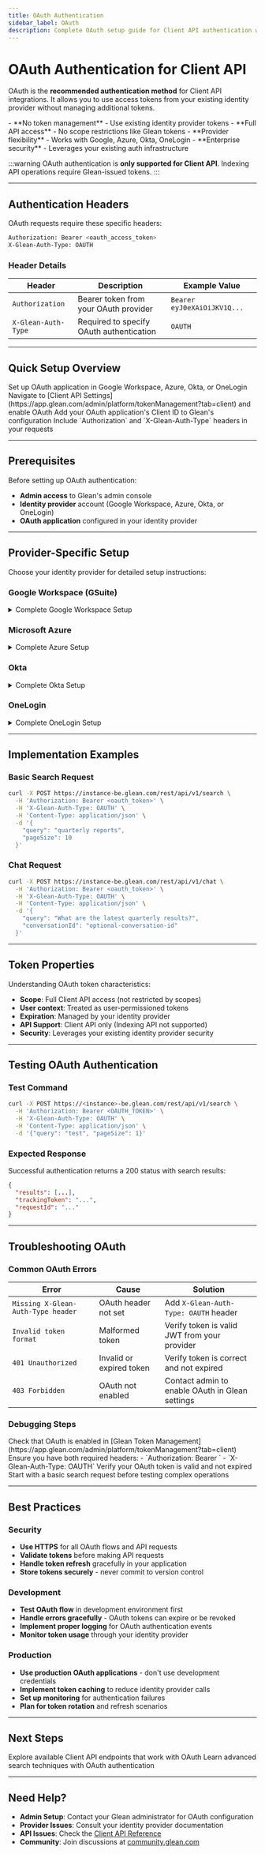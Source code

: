 ```yaml
---
title: OAuth Authentication
sidebar_label: OAuth
description: Complete OAuth setup guide for Client API authentication with provider-specific instructions
---
```



# OAuth Authentication for Client API

OAuth is the **recommended authentication method** for Client API integrations. It allows you to use access tokens from your existing identity provider without managing additional tokens.

<Card title="OAuth Benefits" icon="Shield">
  - **No token management** - Use existing identity provider tokens
  - **Full API access** - No scope restrictions like Glean tokens
  - **Provider flexibility** - Works with Google, Azure, Okta, OneLogin
  - **Enterprise security** - Leverages your existing auth infrastructure
</Card>

:::warning
  OAuth authentication is **only supported for Client API**. Indexing API operations require Glean-issued tokens.
:::

---

## Authentication Headers

OAuth requests require these specific headers:

```bash
Authorization: Bearer <oauth_access_token>
X-Glean-Auth-Type: OAUTH
```

### Header Details

| Header | Description | Example Value |
|--------|-------------|---------------|
| `Authorization` | Bearer token from your OAuth provider | `Bearer eyJ0eXAiOiJKV1Q...` |
| `X-Glean-Auth-Type` | Required to specify OAuth authentication | `OAUTH` |

---

## Quick Setup Overview

<Steps>
  <Step title="Configure your identity provider">
    Set up OAuth application in Google Workspace, Azure, Okta, or OneLogin
  </Step>
  
  <Step title="Enable OAuth in Glean">
    Navigate to [Client API Settings](https://app.glean.com/admin/platform/tokenManagement?tab=client) and enable OAuth
  </Step>
  
  <Step title="Register your Client ID">
    Add your OAuth application's Client ID to Glean's configuration
  </Step>
  
  <Step title="Use OAuth tokens">
    Include `Authorization` and `X-Glean-Auth-Type` headers in your requests
  </Step>
</Steps>

---

## Prerequisites

Before setting up OAuth authentication:

- **Admin access** to Glean's admin console
- **Identity provider** account (Google Workspace, Azure, Okta, or OneLogin)
- **OAuth application** configured in your identity provider

---

## Provider-Specific Setup

Choose your identity provider for detailed setup instructions:

### Google Workspace (GSuite)

<details>
<summary>Complete Google Workspace Setup</summary>

**Step 1: Create OAuth Application**

1. Go to [Google Cloud Console Credentials](https://console.cloud.google.com/apis/credentials)
2. Click **Create Credentials** → **OAuth Client ID**
3. Choose **Web application**
4. Add redirect URIs:
   - For testing: `http://127.0.0.1:5000/oauth/callback`
   - For production: Your actual callback URL

**Step 2: Configure Scopes**

Your GSuite tokens must include these scopes:
- `openid`
- `email` 
- `profile`

**Step 3: Register with Glean**

1. Navigate to [Glean Token Management](https://app.glean.com/admin/platform/tokenManagement?tab=client)
2. Under **OAuth Access Tokens** → **GSuite**, enter your **Client ID**
3. Click **Save** and wait up to 10 minutes for settings to take effect

</details>

### Microsoft Azure

<details>
<summary>Complete Azure Setup</summary>

**Step 1: App Registration**

1. Go to [Azure Portal](https://portal.azure.com)
2. Navigate to **Azure Active Directory** → **App registrations**
3. Click **New registration**
4. Configure:
   - **Name**: Your application name
   - **Redirect URI**: Your callback URL

**Step 2: Configure Permissions**

Add required API permissions:
- **Microsoft Graph**: `openid`, `email`, `profile`

**Step 3: Get Credentials**

Note your:
- **Application (client) ID**
- **Directory (tenant) ID**

**Step 4: Register with Glean**

1. Navigate to [Glean Token Management](https://app.glean.com/admin/platform/tokenManagement?tab=client)
2. Configure:
   - **Client ID**: Your Application (client) ID
   - **Issuer**: `https://login.microsoftonline.com/<directory_ID>/v2.0`

</details>

### Okta

<details>
<summary>Complete Okta Setup</summary>

**Step 1: Create OIDC Application**

1. Go to Okta Admin Console
2. Navigate to **Applications** → **Create App Integration**
3. Choose **OIDC - OpenID Connect** → **Web Application**
4. Configure redirect URIs and logout redirect URIs

**Step 2: Configure Scopes**

Ensure your application has appropriate scopes configured

**Step 3: Get Credentials**

Note your:
- **Client ID**
- **Okta domain**

**Step 4: Register with Glean**

1. Navigate to [Glean Token Management](https://app.glean.com/admin/platform/tokenManagement?tab=client)
2. Configure:
   - **Client ID**: Your Okta application client ID
   - **Issuer**: `https://<your-okta-domain>.okta.com`

</details>

### OneLogin

<details>
<summary>Complete OneLogin Setup</summary>

**Step 1: Create OIDC Application**

1. Go to OneLogin Admin Console
2. Navigate to **Applications** → **Add App**
3. Search for "OpenID Connect (OIDC)" and select it
4. Configure:
   - **Application Type**: Web
   - **Redirect URIs**: Your callback URLs

**Step 2: Get Credentials**

Go to the **SSO** tab and note your:
- **Client ID**
- **Client Secret**

**Step 3: Register with Glean**

1. Navigate to [Glean Token Management](https://app.glean.com/admin/platform/tokenManagement?tab=client)
2. Configure:
   - **Client ID**: Your OneLogin application client ID
   - **Issuer**: `https://<your-onelogin-subdomain>.onelogin.com/oidc/2`

</details>

---

## Implementation Examples

### Basic Search Request

```bash
curl -X POST https://instance-be.glean.com/rest/api/v1/search \
  -H 'Authorization: Bearer <oauth_token>' \
  -H 'X-Glean-Auth-Type: OAUTH' \
  -H 'Content-Type: application/json' \
  -d '{
    "query": "quarterly reports",
    "pageSize": 10
  }'
```

### Chat Request

```bash
curl -X POST https://instance-be.glean.com/rest/api/v1/chat \
  -H 'Authorization: Bearer <oauth_token>' \
  -H 'X-Glean-Auth-Type: OAUTH' \
  -H 'Content-Type: application/json' \
  -d '{
    "query": "What are the latest quarterly results?",
    "conversationId": "optional-conversation-id"
  }'
```

---

## Token Properties

Understanding OAuth token characteristics:

- **Scope**: Full Client API access (not restricted by scopes)
- **User context**: Treated as user-permissioned tokens
- **Expiration**: Managed by your identity provider
- **API Support**: Client API only (Indexing API not supported)
- **Security**: Leverages your existing identity provider security

---

## Testing OAuth Authentication

### Test Command

```bash
curl -X POST https://<instance>-be.glean.com/rest/api/v1/search \
  -H 'Authorization: Bearer <OAUTH_TOKEN>' \
  -H 'X-Glean-Auth-Type: OAUTH' \
  -H 'Content-Type: application/json' \
  -d '{"query": "test", "pageSize": 1}'
```

### Expected Response

Successful authentication returns a 200 status with search results:

```json
{
  "results": [...],
  "trackingToken": "...",
  "requestId": "..."
}
```

---

## Troubleshooting OAuth

### Common OAuth Errors

| Error | Cause | Solution |
|-------|-------|----------|
| `Missing X-Glean-Auth-Type header` | OAuth header not set | Add `X-Glean-Auth-Type: OAUTH` header |
| `Invalid token format` | Malformed token | Verify token is valid JWT from your provider |
| `401 Unauthorized` | Invalid or expired token | Verify token is correct and not expired |
| `403 Forbidden` | OAuth not enabled | Contact admin to enable OAuth in Glean settings |

### Debugging Steps

<Steps>
  <Step title="Verify OAuth is enabled">
    Check that OAuth is enabled in [Glean Token Management](https://app.glean.com/admin/platform/tokenManagement?tab=client)
  </Step>
  
  <Step title="Confirm headers">
    Ensure you have both required headers:
    - `Authorization: Bearer <oauth_token>`
    - `X-Glean-Auth-Type: OAUTH`
  </Step>
  
  <Step title="Validate token">
    Verify your OAuth token is valid and not expired
  </Step>
  
  <Step title="Test with simple endpoint">
    Start with a basic search request before testing complex operations
  </Step>
</Steps>

---

## Best Practices

### Security

- **Use HTTPS** for all OAuth flows and API requests
- **Validate tokens** before making API requests
- **Handle token refresh** gracefully in your application
- **Store tokens securely** - never commit to version control

### Development

- **Test OAuth flow** in development environment first
- **Handle errors gracefully** - OAuth tokens can expire or be revoked
- **Implement proper logging** for OAuth authentication events
- **Monitor token usage** through your identity provider

### Production

- **Use production OAuth applications** - don't use development credentials
- **Implement token caching** to reduce identity provider calls
- **Set up monitoring** for authentication failures
- **Plan for token rotation** and refresh scenarios

---

## Next Steps

<CardGroup cols={2}>
  <Card title="Client API Reference" href="/api/client-api/activity/overview" icon="Book">
    Explore available Client API endpoints that work with OAuth
  </Card>
  <Card title="Search Implementation" href="/guides/search/filtering-results" icon="Search">
    Learn advanced search techniques with OAuth authentication
  </Card>
</CardGroup>

---

## Need Help?

- **Admin Setup**: Contact your Glean administrator for OAuth configuration
- **Provider Issues**: Consult your identity provider documentation
- **API Issues**: Check the [Client API Reference](/api/client-api/activity/overview)
- **Community**: Join discussions at [community.glean.com](https://community.glean.com)
